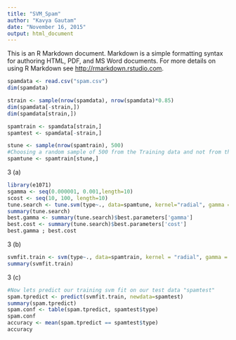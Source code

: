 ```yaml
---
title: "SVM_Spam"
author: "Kavya Gautam"
date: "November 16, 2015"
output: html_document
---
```


This is an R Markdown document. Markdown is a simple formatting syntax for authoring HTML, PDF, and MS Word documents. For more details on using R Markdown see <http://rmarkdown.rstudio.com>.


```r
spamdata <- read.csv("spam.csv")
dim(spamdata)

strain <- sample(nrow(spamdata), nrow(spamdata)*0.85)
dim(spamdata[-strain,])
dim(spamdata[strain,])

spamtrain <- spamdata[strain,]
spamtest <- spamdata[-strain,]

stune <- sample(nrow(spamtrain), 500)
#Choosing a random sample of 500 from the Training data and not from the entire data
spamtune <- spamtrain[stune,]
```

3 (a)

```r
library(e1071)
sgamma <- seq(0.000001, 0.001,length=10)
scost <- seq(10, 100, length=10)
tune.search <- tune.svm(type~., data=spamtune, kernel="radial", gamma = sgamma, cost = scost)
summary(tune.search)
best.gamma <- summary(tune.search)$best.parameters['gamma']
best.cost <- summary(tune.search)$best.parameters['cost']
best.gamma ; best.cost
```
3 (b)
```r
svmfit.train <- svm(type~., data=spamtrain, kernel = "radial", gamma = best.gamma[[1]], cost = best.cost[[1]])
summary(svmfit.train)
```
3 (c)
```r
#Now lets predict our training svm fit on our test data "spamtest"
spam.tpredict <- predict(svmfit.train, newdata=spamtest)
summary(spam.tpredict)
spam.conf <- table(spam.tpredict, spamtest$type)
spam.conf
accuracy <- mean(spam.tpredict == spamtest$type)
accuracy
```
